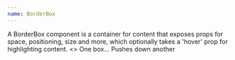 ```yaml
---
name: BorderBox
---
```


<Playground title="BorderBox">
  <BorderBox hover>
    A BorderBox component is a container for content that exposes props for
    space, positioning, size and more, which optionally takes a 'hover' prop for
    highlighting content.
  </BorderBox>
</Playground>

<Playground title="BorderBox">
  <>
    <BorderBox mb={2}>One box...</BorderBox>
    <BorderBox>Pushes down another</BorderBox>
  </>
</Playground>
